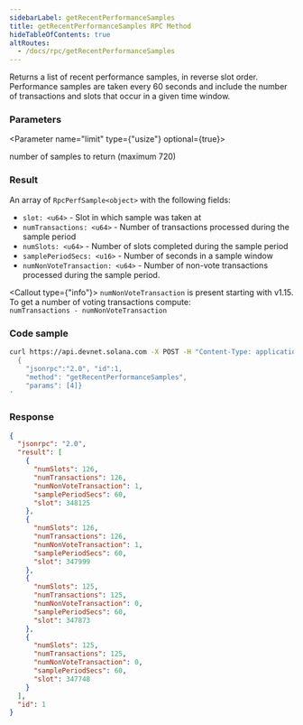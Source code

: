 ```yaml
---
sidebarLabel: getRecentPerformanceSamples
title: getRecentPerformanceSamples RPC Method
hideTableOfContents: true
altRoutes:
  - /docs/rpc/getRecentPerformanceSamples
---
```


Returns a list of recent performance samples, in reverse slot order. Performance
samples are taken every 60 seconds and include the number of transactions and
slots that occur in a given time window.

<DocSideBySide>

<DocLeftSide>

### Parameters

<Parameter name="limit" type={"usize"} optional={true}>

number of samples to return (maximum 720)

</Parameter>

### Result

An array of `RpcPerfSample<object>` with the following fields:

- `slot: <u64>` - Slot in which sample was taken at
- `numTransactions: <u64>` - Number of transactions processed during the sample
  period
- `numSlots: <u64>` - Number of slots completed during the sample period
- `samplePeriodSecs: <u16>` - Number of seconds in a sample window
- `numNonVoteTransaction: <u64>` - Number of non-vote transactions processed
  during the sample period.

<Callout type={"info"}>
  `numNonVoteTransaction` is present starting with v1.15. To get a number of
  voting transactions compute:
  <br />
  `numTransactions - numNonVoteTransaction`
</Callout>

</DocLeftSide>

<DocRightSide>

### Code sample

```bash
curl https://api.devnet.solana.com -X POST -H "Content-Type: application/json" -d '
  {
    "jsonrpc":"2.0", "id":1,
    "method": "getRecentPerformanceSamples",
    "params": [4]}
'
```

### Response

```json
{
  "jsonrpc": "2.0",
  "result": [
    {
      "numSlots": 126,
      "numTransactions": 126,
      "numNonVoteTransaction": 1,
      "samplePeriodSecs": 60,
      "slot": 348125
    },
    {
      "numSlots": 126,
      "numTransactions": 126,
      "numNonVoteTransaction": 1,
      "samplePeriodSecs": 60,
      "slot": 347999
    },
    {
      "numSlots": 125,
      "numTransactions": 125,
      "numNonVoteTransaction": 0,
      "samplePeriodSecs": 60,
      "slot": 347873
    },
    {
      "numSlots": 125,
      "numTransactions": 125,
      "numNonVoteTransaction": 0,
      "samplePeriodSecs": 60,
      "slot": 347748
    }
  ],
  "id": 1
}
```

</DocRightSide>
</DocSideBySide>
